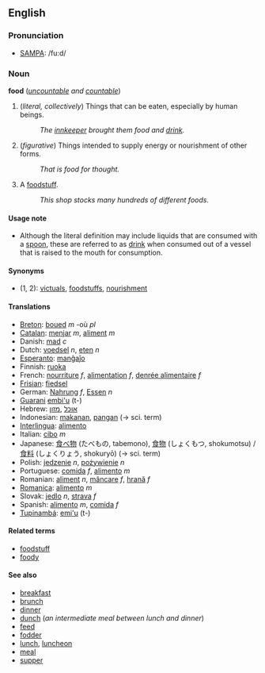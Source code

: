 ==English==
=== Pronunciation ===
*[[w:SAMPA|SAMPA]]: /fu:d/

===Noun===
'''food''' (''[[uncountable]] and [[countable]]'')

#(''literal, collectively'') Things that can be eaten, especially by human beings.
#:''The [[innkeeper]] brought them food and [[drink]].''
#(''figurative'') Things intended to supply energy or nourishment of other forms.
#:''That is food for thought.''
#A [[foodstuff]].
#:''This shop stocks many hundreds of different foods.''

====Usage note====
*Although the literal definition may include liquids that are consumed with a [[spoon]], these are referred to as [[drink]] when consumed out of a vessel that is raised to the mouth for consumption.

====Synonyms====
*(1, 2): [[victuals]], [[foodstuff]]s, [[nourishment]]

====Translations====
*[[Breton]]: [[boued]] ''m'' -où ''pl''
*[[Catalan]]: [[menjar]] ''m'', [[aliment]] ''m''
*Danish: [[mad]] ''c''
*Dutch: [[voedsel]] ''n'', [[eten]] ''n''
*[[Esperanto]]: [[manĝaĵo]]
*Finnish: [[ruoka]]
*French: [[nourriture]] ''f'', [[alimentation]] ''f'', [[denrée alimentaire]] ''f''
*[[Frisian]]: [[fiedsel]]
*German: [[Nahrung]] ''f'', [[Essen]] ''n''
*[[Guarani]] [[embi'u]] (t-)
*Hebrew: [[אוכל]] ,[[מזון]]
*Indonesian: [[makan|makanan]], [[pangan]] (&rarr; sci. term)
*[[Interlingua]]: [[alimento]]
*Italian: [[cibo]] ''m''
*Japanese: [[食べ物]] (たべもの, tabemono), [[食物]] (しょくもつ, shokumotsu) / [[食料]] (しょくりょう, shokuryō) (&rarr; sci. term)
*Polish: [[jedzenie]] ''n'', [[pożywienie]] ''n''
*Portuguese: [[comida]] ''f'', [[alimento]] ''m''
*Romanian: [[aliment]] ''n'', [[mâncare]] ''f'', [[hrană]] ''f''
*[[Romanica]]: [[alimento]] ''m''
*Slovak: [[jedlo]] ''n'', [[strava]] ''f''
*Spanish: [[alimento]] ''m'', [[comida]] ''f''
*[[Tupinambá]]: [[emi'u]] (t-)

====Related terms====
*[[foodstuff]]
*[[foody]]

====See also====
*[[breakfast]]
*[[brunch]]
*[[dinner]]
*[[dunch]] (''an intermediate meal between lunch and dinner'')
*[[feed]]
*[[fodder]]
*[[lunch]], [[luncheon]]
*[[meal]]
*[[supper]]